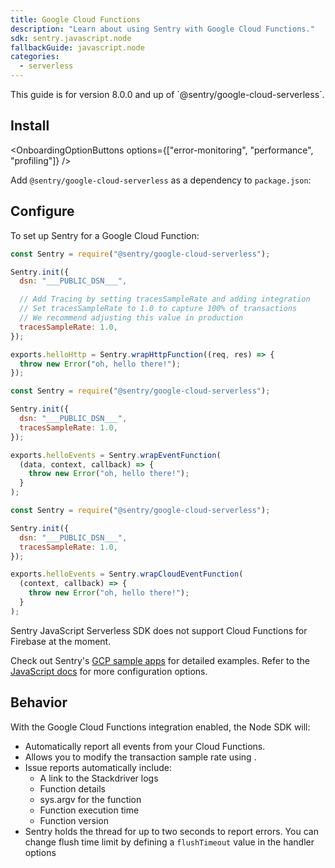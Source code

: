 ```yaml
---
title: Google Cloud Functions
description: "Learn about using Sentry with Google Cloud Functions."
sdk: sentry.javascript.node
fallbackGuide: javascript.node
categories:
  - serverless
---
```


<Note>
  This guide is for version 8.0.0 and up of `@sentry/google-cloud-serverless`.
</Note>

## Install

<OnboardingOptionButtons
  options={["error-monitoring", "performance", "profiling"]}
/>

Add `@sentry/google-cloud-serverless` as a dependency to `package.json`:

<PlatformContent includePath="getting-started-install" />

## Configure

To set up Sentry for a Google Cloud Function:

<SignInNote />

```javascript {tabTitle:Http functions}
const Sentry = require("@sentry/google-cloud-serverless");

Sentry.init({
  dsn: "___PUBLIC_DSN___",

  // Add Tracing by setting tracesSampleRate and adding integration
  // Set tracesSampleRate to 1.0 to capture 100% of transactions
  // We recommend adjusting this value in production
  tracesSampleRate: 1.0,
});

exports.helloHttp = Sentry.wrapHttpFunction((req, res) => {
  throw new Error("oh, hello there!");
});
```

```javascript {tabTitle:Background functions}
const Sentry = require("@sentry/google-cloud-serverless");

Sentry.init({
  dsn: "___PUBLIC_DSN___",
  tracesSampleRate: 1.0,
});

exports.helloEvents = Sentry.wrapEventFunction(
  (data, context, callback) => {
    throw new Error("oh, hello there!");
  }
);
```

```javascript {tabTitle:CloudEvent functions}
const Sentry = require("@sentry/google-cloud-serverless");

Sentry.init({
  dsn: "___PUBLIC_DSN___",
  tracesSampleRate: 1.0,
});

exports.helloEvents = Sentry.wrapCloudEventFunction(
  (context, callback) => {
    throw new Error("oh, hello there!");
  }
);
```

<Alert level="warning" title="Note">

Sentry JavaScript Serverless SDK does not support Cloud Functions for Firebase at the moment.

</Alert>

Check out Sentry's [GCP sample apps](https://github.com/getsentry/examples/tree/master/gcp-cloud-functions/node) for detailed examples. Refer to the [JavaScript docs](/platforms/javascript/) for more configuration options.

## Behavior

With the Google Cloud Functions integration enabled, the Node SDK will:

- Automatically report all events from your Cloud Functions.
- Allows you to <PlatformLink to="/configuration/sampling/#configuring-the-transaction-sample-rate">modify the transaction sample rate</PlatformLink> using <PlatformIdentifier name="traces-sample-rate" />.
- Issue reports automatically include:
  - A link to the Stackdriver logs
  - Function details
  - sys.argv for the function
  - Function execution time
  - Function version
- Sentry holds the thread for up to two seconds to report errors. You can change flush time limit by defining a `flushTimeout` value in the handler options
